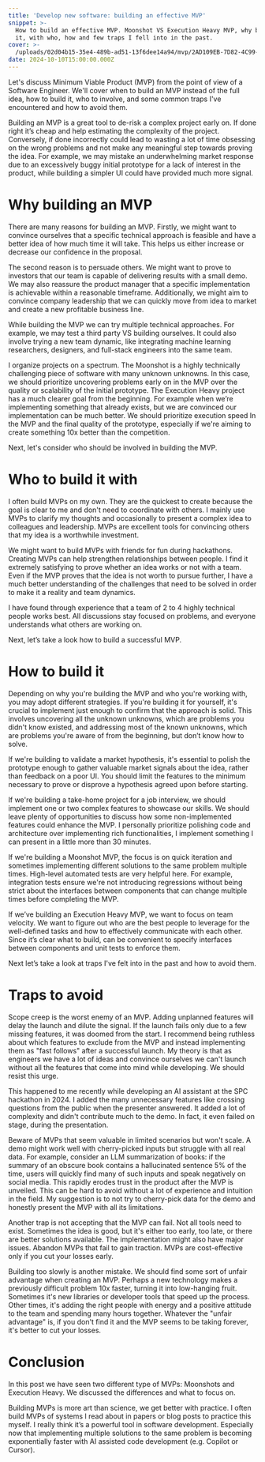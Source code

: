 ```yaml
---
title: 'Develop new software: building an effective MVP'
snippet: >-
  How to build an effective MVP. Moonshot VS Execution Heavy MVP, why building
  it, with who, how and few traps I fell into in the past.
cover: >-
  /uploads/02d04b15-35e4-489b-ad51-13f6dee14a94/mvp/2AD109EB-7D82-4C99-AA28-A1FFBB744253.webp
date: 2024-10-10T15:00:00.000Z
---
```


Let's discuss Minimum Viable Product (MVP) from the point of view of a Software Engineer. We'll cover when to build an MVP instead of the full idea, how to build it, who to involve, and some common traps I've encountered and how to avoid them.

Building an MVP is a great tool to de-risk a complex project early on. If done right it’s cheap and help estimating the complexity of the project. Conversely, if done incorrectly could lead to wasting a lot of time obsessing on the wrong problems and not make any meaningful step towards proving the idea. For example, we may mistake an underwhelming market response due to an excessively buggy initial prototype for a lack of interest in the product, while building a simpler UI could have provided much more signal.

# Why building an MVP

There are many reasons for building an MVP. Firstly, we might want to convince ourselves that a specific technical approach is feasible and have a better idea of how much time it will take. This helps us either increase or decrease our confidence in the proposal.

The second reason is to persuade others. We might want to prove to investors that our team is capable of delivering results with a small demo. We may also reassure the product manager that a specific implementation is achievable within a reasonable timeframe. Additionally, we might aim to convince company leadership that we can quickly move from idea to market and create a new profitable business line.

While building the MVP we can try multiple technical approaches. For example, we may test a third party VS building ourselves. It could also involve trying a new team dynamic, like integrating machine learning researchers, designers, and full-stack engineers into the same team.

I organize projects on a spectrum. The Moonshot is a highly technically challenging piece of software with many unknown unknowns. In this case, we should prioritize uncovering problems early on in the MVP over the quality or scalability of the initial prototype. The Execution Heavy project has a much clearer goal from the beginning. For example when we’re implementing something that already exists, but we are convinced our implementation can be much better. We should prioritize execution speed In the MVP and the final quality of the prototype, especially if we're aiming to create something 10x better than the competition.

Next, let's consider who should be involved in building the MVP.

# Who to build it with

I often build MVPs on my own. They are the quickest to create because the goal is clear to me and don't need to coordinate with others. I mainly use MVPs to clarify my thoughts and occasionally to present a complex idea to colleagues and leadership. MVPs are excellent tools for convincing others that my idea is a worthwhile investment.

We might want to build MVPs with friends for fun during hackathons. Creating MVPs can help strengthen relationships between people. I find it extremely satisfying to prove whether an idea works or not with a team. Even if the MVP proves that the idea is not worth to pursue further, I have a much better understanding of the challenges that need to be solved in order to make it a reality and team dynamics.

I have found through experience that a team of 2 to 4 highly technical people works best. All discussions stay focused on problems, and everyone understands what others are working on.

Next, let’s take a look how to build a successful MVP.

# How to build it

Depending on why you're building the MVP and who you're working with, you may adopt different strategies. If you're building it for yourself, it's crucial to implement just enough to confirm that the approach is solid. This involves uncovering all the unknown unknowns, which are problems you didn't know existed, and addressing most of the known unknowns, which are problems you're aware of from the beginning, but don’t know how to solve.

If we're building to validate a market hypothesis, it's essential to polish the prototype enough to gather valuable market signals about the idea, rather than feedback on a poor UI. You should limit the features to the minimum necessary to prove or disprove a hypothesis agreed upon before starting.

If we're building a take-home project for a job interview, we should implement one or two complex features to showcase our skills. We should leave plenty of opportunities to discuss how some non-implemented features could enhance the MVP. I personally prioritize polishing code and architecture over implementing rich functionalities, I implement something I can present in a little more than 30 minutes.

<Comment comment="uncertainty tradeoff" />

If we're building a Moonshot MVP, the focus is on quick iteration and sometimes implementing different solutions to the same problem multiple times. High-level automated tests are very helpful here. For example, integration tests ensure we're not introducing regressions without being strict about the interfaces between components that can change multiple times before completing the MVP.

If we’ve building an Execution Heavy MVP, we want to focus on team velocity. We want to figure out who are the best people to leverage for the well-defined tasks and how to effectively communicate with each other. Since it’s clear what to build, can be convenient to specify interfaces between components and unit tests to enforce them.

Next let’s take a look at traps I've felt into in the past and how to avoid them.

# Traps to avoid

Scope creep is the worst enemy of an MVP. Adding unplanned features will delay the launch and dilute the signal. If the launch fails only due to a few missing features, it was doomed from the start. I recommend being ruthless about which features to exclude from the MVP and instead implementing them as "fast follows" after a successful launch. My theory is that as engineers we have a lot of ideas and convince ourselves we can't launch without all the features that come into mind while developing. We should resist this urge.

This happened to me recently while developing an AI assistant at the SPC hackathon in 2024. I added the many unnecessary features like crossing questions from the public when the presenter answered. It added a lot of complexity and didn't contribute much to the demo. In fact, it even failed on stage, during the presentation.

<VideoYoutube id="CrNaF-vG7tA" />

Beware of MVPs that seem valuable in limited scenarios but won't scale. A demo might work well with cherry-picked inputs but struggle with all real data. For example, consider an LLM summarization of books: if the summary of an obscure book contains a hallucinated sentence 5% of the time, users will quickly find many of such inputs and speak negatively on social media. This rapidly erodes trust in the product after the MVP is unveiled. This can be hard to avoid without a lot of experience and intuition in the field. My suggestion is to not try to cherry-pick data for the demo and honestly present the MVP with all its limitations.

Another trap is not accepting that the MVP can fail. Not all tools need to exist. Sometimes the idea is good, but it's either too early, too late, or there are better solutions available. The implementation might also have major issues. Abandon MVPs that fail to gain traction. MVPs are cost-effective only if you cut your losses early.

Building too slowly is another mistake. We should find some sort of unfair advantage when creating an MVP. Perhaps a new technology makes a previously difficult problem 10x faster, turning it into low-hanging fruit. Sometimes it's new libraries or developer tools that speed up the process. Other times, it's adding the right people with energy and a positive attitude to the team and spending many hours together. Whatever the "unfair advantage" is, if you don't find it and the MVP seems to be taking forever, it's better to cut your losses.

# Conclusion

In this post we have seen two different type of MVPs: Moonshots and Execution Heavy. We discussed the differences and what to focus on.

Building MVPs is more art than science, we get better with practice. I often build MVPs of systems I read about in papers or blog posts to practice this myself. I really think it’s a powerful tool in software development. Especially now that implementing multiple solutions to the same problem is becoming exponentially faster with AI assisted code development (e.g. Copilot or Cursor).
